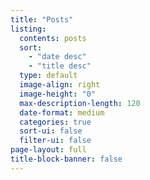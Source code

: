 ```yaml
---
title: "Posts"
listing:
  contents: posts
  sort: 
    - "date desc"
    - "title desc"
  type: default
  image-align: right
  image-height: "0"
  max-description-length: 120
  date-format: medium
  categories: true
  sort-ui: false
  filter-ui: false
page-layout: full
title-block-banner: false
---
```

